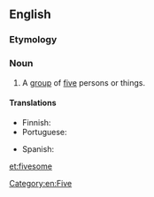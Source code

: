 ==English==

===Etymology===
{{suffix|five|some}}

===Noun===
{{en-noun}}

#A [[group]] of [[five]] persons or things.

====Translations====
{{trans-top|group of five}}
* Finnish: {{t|fi|viisikko}}
* Portuguese: {{t|pt|quinteto|m}}
{{trans-mid}}
* Spanish: {{t+|es|quinteto|m}}
{{trans-bottom}}

[[Category:en:Five]]

[[et:fivesome]]